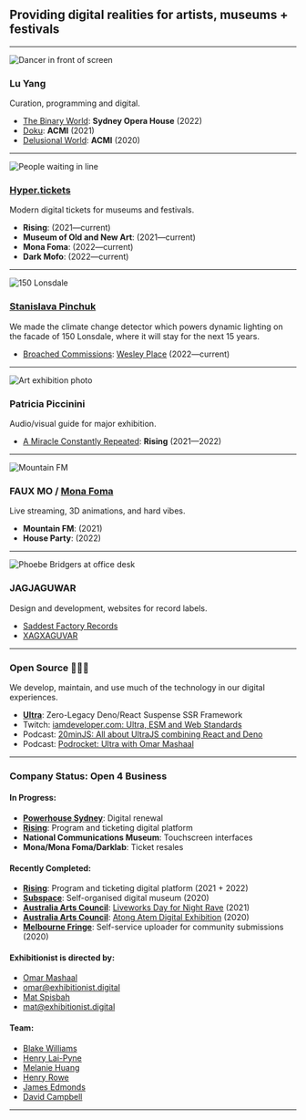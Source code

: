 
## Providing digital realities for artists, museums + festivals

---

<Image src="/luyang.webp" alt="Dancer in front of screen" />

### Lu Yang

Curation, programming and digital.

- [The Binary World](https://www.sydneyoperahouse.com/events/whats-on/dance/2022/lu-yang-doku.html): **Sydney Opera House** (2022)
- [Doku](https://doku.acmi.net.au): **ACMI** (2021)
- [Delusional World](https://luyang.acmi.net.au): **ACMI** (2020)

---

<Image src="/mona.webp" alt="People waiting in line" />

### [Hyper.tickets](https://hyper.tickets)

Modern digital tickets for museums and festivals.

- **Rising**: (2021—current)
- **Museum of Old and New Art**: (2021—current)
- **Mona Foma**: (2022—current)
- **Dark Mofo**: (2022—current)

---

<Image src="/150.webp" alt="150 Lonsdale" />

### [Stanislava Pinchuk](https://stanislavapinchuk.com)

We made the climate change detector which powers dynamic lighting on the facade of 150 Lonsdale, where it will stay for the next 15 years.

- [Broached Commissions](https://www.broachedcommissions.com/): [Wesley Place](https://www.wesleyplace.com.au/news/news-details/2022/09/14/introducing-axionome-by-stanislava-pinchuk) (2022—current)

---

<Image src="/miracle.webp" alt="Art exhibition photo" />

### Patricia Piccinini 

Audio/visual guide for major exhibition.

- [A Miracle Constantly Repeated](https://miracle.rising.melbourne): **Rising** (2021—2022)

---

<Image src="/faux-mo.webp" alt="Mountain FM" />

### FAUX MO / [Mona Foma](https://monafoma.net.au)

Live streaming, 3D animations, and hard vibes.

- **Mountain FM**: (2021)
- **House Party**: (2022)

---

<Image src="/saddest-factory.webp" alt="Phoebe Bridgers at office desk" />

### JAGJAGUWAR

Design and development, websites for record labels.

- [Saddest Factory Records](https://saddestfactoryrecords.com)
- [XAGXAGUVAR](https://xag.jagjaguwar.com)

---

### Open Source 👩🏻‍💻

We develop, maintain, and use much of the technology in our digital experiences.

- **[Ultra](https://ultrajs.dev)**: Zero-Legacy Deno/React Suspense SSR Framework
- Twitch: [iamdeveloper.com: Ultra, ESM and Web Standards](https://www.twitch.tv/videos/1647983771)
- Podcast: [20minJS: All about UltraJS combining React and Deno](https://podcast.20minjs.com/1952066/11384885)
- Podcast: [Podrocket: Ultra with Omar Mashaal](https://podrocket.logrocket.com/ultra)

---

### Company Status: <span>Open 4 Business</span>

<Split>

<div>

#### In Progress:

- **[Powerhouse Sydney](https://www.maas.museum/new-powerhouse)**: Digital renewal
- **[Rising](https://rising.melbourne)**: Program and ticketing digital platform
- **National Communications Museum**: Touchscreen interfaces
- **Mona/Mona Foma/Darklab**: Ticket resales

</div>


<div>

#### Recently Completed:

- **[Rising](https://rising.melbourne)**: Program and ticketing digital platform (2021 + 2022)
- **[Subspace](https://subspace.art)**: Self-organised digital museum (2020)
- **[Australia Arts Council](https://australiacouncil.gov.au)**: [Liveworks Day for Night Rave](https://hubs.mozilla.com/D9Md29D/liveworks-day-for-night-rave) (2021)
- **[Australia Arts Council](https://australiacouncil.gov.au)**: [Atong Atem Digital Exhibition](https://hubs.mozilla.com/hs6uinL/enormous-timely-soiree) (2020)
- **[Melbourne Fringe](https://melbournefringe.com.au)**: Self-service uploader for community submissions (2020)

</div>

</Split>

<Split>

<div>

#### Exhibitionist is directed by:

- [Omar Mashaal](mailto:omar@exhibitionist.digital)
- omar@exhibitionist.digital
- [Mat Spisbah](mailto:mat@exhibitionist.digital)
- mat@exhibitionist.digital

</div>

<div>

#### Team:

- [Blake Williams](https://github.com/shabbyrobe)
- [Henry Lai-Pyne](https://www.eek-henry.com/)
- [Melanie Huang](https://melaniehuang.com/)
- [Henry Rowe](https://soundcloud.com/outhousemelbourne)
- [James Edmonds](https://github.com/deckchairlabs)
- [David Campbell](https://inksniffer.net/)

</div>

</Split>

---
